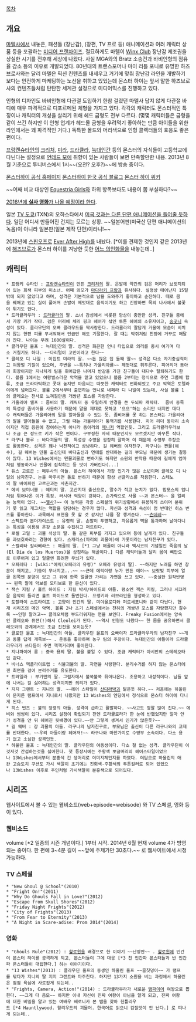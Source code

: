 [[목차]]
== 개요 ==
[[마텔]]사에서 내놓은, 패션돌 (장난감), (장편, TV 프로 등) 애니메이션과 여러 캐릭터 상품 등을 포괄하는 [[미디어 믹스|미디어 프랜차이즈]]. 절묘하게도 마텔이 [[Winx Club]] 장난감 제조권을 상실한 시기를 전후해 세상에 나왔다. 사실 MGA와의 Bratz 소송건과 바비인형의 점유율 감소 등의 이유로 개발되었다. 80년대의 트랜스포머나 마이 리틀 포니로 유명한 하즈브로사와는 달리 마텔은 픽션 컨텐츠를 내세우고 거기에 맞춰 장난감 라인을 개발하기 보다는 안전하게 마케팅하는 노선을 취하고 있었는데 몬스터 하이는 앞서 말한 하즈브로사의 컨텐츠들처럼 탄탄한 세계관 설정으로 미디어믹스를 진행하고 있다.

인형의 디자인도 바비인형에 다관절 도입하기 한참 걸렸던 마텔사 답지 않게 다관절 바디에 매우 파격적으로 디포르메된 체형을 가지고 있다. 각각의 캐릭터도 몬스터적인 특징이나 캐릭터의 개성을 살리기 위해 헤드 금형도 전부 다르다. (몇몇 캐릭터들은 금형을 같이 쓰긴 하지만 이 인형 업계가 헤드몰 금형을 우려먹기 좋아하는 만큼 아이들을 위한 라인에서는 꽤 파격적인 거다.) 독특한 몰드와 머리색으로 인형 콜렉터들의 호응도 좋은 편이다. 

[[프랑켄슈타인]]의 [[크리처]], [[미라]], [[드라큘라]], [[늑대인간]] 등의 몬스터의 자식들이 고등학교에 다닌다는 설정으로 [[언데드 모에]] 취향이 있는 사람들이 보면 만족할만한 내용. 2013년 8월 기준으로 투니버스에서 1시~~(오전? 오후?)~~에 방송 중이다.  


[http://www.monsterhigh.com/en-us/index.html 몬스터하이 공식 홈페이지]
[http://www.monsterhighkorea.com/ 몬스터하이 한국 공식 블로그]
[http://monsterhigh.wikia.com/wiki/Monster_High_Wiki 몬스터 하이 위키]

~~어째 비교 대상인 [[My Little Pony: Equestria Girls 시리즈|Equestria Girls]]와 하위 항목보다도 내용이 쫌 부실하다?~~

[http://variety.com/2014/film/news/universal-sets-mattels-monster-high-for-oct-2016-release-1201189125/ 2016년에 '''실사 영화'''가 나올 예정이라 한다].

일본 [[TV 도쿄]](TXN)의 오하스타에서 [http://www.shopro.co.jp/oha/monster_high/ 미국 것과는 다른 단편 애니메이션을 틀어줄 듯하다]. 일단 어디서 만들어진 건지는 모르는 상황. ~~일본어판(미국산 단편 애니메이션의 녹음)이 아니라 일본판(일본 제작 단편)이라니!~~

2013년에 [[스핀오프]]로 [[에버 애프터 하이|Ever After High]]를 내놨다. [*이를 견제한 것인지 같은 2013년에 [[해즈브로]]가 몬스터 하이를 겨냥한 듯한 [[My Little Pony: Equestria Girls 시리즈|어느 의인화물]]을 내놓는데..]
== 캐릭터 == 
 * 프랭키 슈타인 : [[프랑켄슈타인]]이 만든 [[크리처]]의 딸. 은발에 약간의 검은 머리가 브릿지되어 있는 회색 피부의 미소녀. 어째 외모가 [[마다라키 프랑]]과 유사하다. 설정상 태어난지 15일밖에 되지 않았다고 하며, 성격은 기본적으로 남을 도와주기 좋아하고 순진하다. 때로 몸을 꿰매고 있는 실이 풀어져 손발이 제멋대로 움직이기도 하고 긴장하면 목의 나사에서 불꽃이 튀기도 한다. 
 * 드라큘라우라 : [[드라큘라]]의 딸. 소녀 감성에서 비롯된 망상이 충만한 성격. 친구들 중에서 가장 키가 작다. 검은 머리에 체리 핑크 헤어가 섞인 투톤 헤어의 소유자이고, [[송곳니]] 속성이 있다. 클라우딘의 오빠 클라우드를 짝사랑한다. 드라큘라의 딸답게 거울에 모습이 비치지 않는 한편 피를 무서워해서 언급만 해도 기절한다. 잘 때는 박쥐처럼 천장에 거꾸로 매달려 잔다. 나이는 무려 1600살이다.
 * 클라우딘 울프 : 늑대인간의 딸. 성격은 화끈한 언니 타입으로 의리를 중시 여기며 다소 거칠기도 하다. ~~다리털이 고민이라고 한다~~ 
 * 클레오 디 나일 : 이집트 미라의 딸. ~~돈 많은 집 둘째 딸~~ 성격은 다소 자기중심적이고 여왕벌 기질이 있으며, 주변을 ~~특히나 가울리아를~~ 제멋대로 휘두른다. 피어리더 동아리 회장이지만 지나치게 팀을 휘어잡은 나머지 반감을 가진 친구들이 대다수 탈퇴하기도 한다. 볼륨 1에서는 여왕벌스러운 악역을 맡고 있었으나 볼륨 2부터는 정식으로 주연 그룹에 합류, 조금 드라마틱하고 콧대 높지만 마음씨는 따뜻한 캐릭터로 변화되었고 주요 악역은 토렐라이에게 넘어갔다. 볼륨 2에서부터 출연하는 언니로 네페라 디 나일이 있는데, 사실 볼륨 1의 클레오는 천사로 느껴질만큼 개쌍년 포스를 자랑한다.
 * 가울리아 옐프 : 좀비의 딸. 캐릭터 중 유일하게 안경을 쓴 두뇌파 캐릭터.  좀비 종족의 특성상 좀비어를 사용하기 때문에 말을 제대로 못하고 '으으'하는 소리만 내지만 대다수 캐릭터들은 가울리아의 말을 알아들을 수 있는 듯. 좀비어를 못 하는 몬스터는 가울리아의 말을 알아들을 수 없고, 그럴 때는 가울리아가 통역기를 사용한다. 치어 리더 동아리 소속이지만 직접 응원에 참여하는게 아니라 동아리의 [[매니저]] 역할인듯. 그리고 드라큘라우라보다 조금 큰 정도로 키가 작은 편이다. 구부정한 자세 때문인지도 모르겠지만 아무튼 작다.
 * 라구나 블루 : 바다괴물의 딸. 특성상 수영을 굉장히 잘하며 이 때문에 수영부 주장으로 활동한다. 성격은 꽤나 낙천적이고 상냥하다. 길 웨버의 여자친구. 라구나는 짠물(해수), 길 웨버는 민물 출신인데 바다출신과 연애를 반대하는 길의 부모님 때문에 생기는 갈등이 많다. 13 Wishes에서는 민물괴물로 변하기도 하지만 소원의 반작용 때문에 길에게 엄마처럼 행동하거나 민물에 집착하는 등 맛이 가버린다(...)
 * 듀스 고르곤 : 메두사의 아들. 몬스터 하이에서 가장 인기가 많은 소년이며 클레오 디 나일의 남자친구. 눈을 마주치면 돌로 변하기 때문에 항상 선글라스를 착용한다. 스테노의 딸 바이퍼린 고르곤과는 사촌지간.
 * 에비 보미너블 : 예티의 딸. 고산지대 출신으로, 말수가 적고 눈치가 없다. 맘모스의 엄니처럼 튀어나온 이가 특징. 러시아 억양이 강하다. 손가락으로 사물 ~~과 몬스터~~ 을 얼리는 능력이 있다. ~~[[엘사]]?~~ 이 능력은 각종 스페셜의 위기상황에서 유용하게 쓰이며 분위기 못 읽고 개그치는 역할을 담당하는 경우가 많다. 자신과 성격과 속성이 정 반대인 히스 번즈를 좋아한다. 과묵해서 표현을 못 할 것 같지만 나름 잘 챙겨준다. ~~[[츤데레]]~~
 * 스펙트라 본더가이스트 : 유령의 딸. 손발이 투명하고, 자유롭게 벽을 통과하며 날아다니는 특성을 이용해 온갖 소문을 수집하고 퍼트린다. 
 * 로셸 고일 : 괴물 석상의 딸. 돌 같은 피부를 가지고 있으며 등에 날개가 있다. 친구들을 과보호하려는 경향이 있다. 스캐리스(파리의 괴물어)에 가롯이라는 남자친구가 있다.
 * 스켈리타 칼라베라스 : 해골의 딸. [*1 그냥 해골이 아니라 멕시코의 기념일인 죽음의 날(El Día de los Muertos)을 상징하는 해골이다.] 다른 캐릭터들과 달리 몸이 뼈만으로 이루어져 있고 얼굴엔 화려한 무늬가 있다. 
 * 오페레타 : [wiki:"에릭(오페라의 유령)" 오페라 유령의 딸]. ~~하지만 노래를 하면 창문이 깨지고, 기둥이 무너지고...~~ ~~근데 에릭이랑 누가 만든 애야~~ 보랏빛 피부에 얼굴 왼쪽엔 문양이 있고 그 위에 한쪽 얼굴만 가리는 가면을 쓰고 있다. ~~충실한 원작반영~~ 왼쪽 팔에 악보를 모티브로 한 문신이 있다.
 * 잭슨 지킬 / 홀트 하이드 : 지킬 박사/하이드의 아들. 평소엔 잭슨 지킬, 그러나 시끄러운 음악이 들리면 홀트 하이드로 돌변한다. 프랭키와 러브라인을 형성하고 있다.
 * 토랄라이 스트라이프 : 고양이 인간의 딸. 미야울로디와 퍼르세포니와 같이 다닌다. 현재 시리즈의 메인 악역. 볼륨 2나 초기 스페셜에서는 천하의 개쌍년 포스를 자랑했지만 갈수록 ~~인형 팔려고~~ 클레오처럼 부드러워지는 면을 보인다. Freaky Fusion에서는 앙숙인 클레오와 퓨젼(!)해서 Cleolei가 된다. ~~역시 인형도 나왔다~~ 한 몸을 공유하면서 클레오와의 관계에서도 조금 진전을 보이는듯?
 * 클로딘 울프 : 늑대인간의 아들. 클라우딘 울프의 오빠이자 드라큘라우라의 남자친구 ~~개과 동물 답게 개족보~~ . 운동을 좋아하며 농구 팀의 주장이다. 늑대인간의 아들이라 드라큘라우라가 쓰다듬어 주면 헥헥거리며 좋아한다.
 * 지나파이어 롱 : 중국 용의 딸. 불을 붙일 수 있다. 조금 캐릭터가 아시안의 스테레오타입 같다.
 * 비너스 맥플라이트랩 : 식물괴물의 딸. 자연을 사랑한다. 분리수거를 하지 않는 몬스터에겐 최면을 걸어 분리수거를 유도한다.
 * 트와일라 : 부기맨의 딸. 그림자에서 불쑥불쑥 튀어나온다. 조용하고 내성적이다. 남들 앞에 나서는 걸 싫어하는 성격이지만 의리가 있다. 
 * 지지 그랜트 : 지니의 딸. ~~헤어 스타일이 [[산다라박]]과 닮은듯 하다.~~ 처음에는 하울린이 문지른 램프에서 지니로서 나왔지만 13 Wishes의 엔딩에서 정식으로 몬스터 하이에 다니게 된다.
 * 히스 번즈 : 불의 정령의 아들. 성격이 급하고 활발하다. ~~사고도 정말 많이 친다.~~ 에비와 썸씽이 있다. 시리즈 설정이 확립되기 전엔 드라큘로라가 한 눈에 반했었지만 얼마 안가 성격을 안 뒤 헤어진 뒷배경이 있다.~~안 그렇게 생겨서 인기가 많은듯?~~  
 * 길 웨버 : 강 괴물의 아들. 라구나의 남자친구로, 부모님은 출신이 다른 라구나와의 교제를 반대한다. ~~우리 아들이랑 헤어져!~~ 라구나와 마찬가지로 수영부 소속이다. 다소 용기 없고 소심한 성격인듯.
 * 하울린 울프 : 늑대인간의 딸. 클라우딘의 여동생이다. 다소 철 없는 성격. 클라우딘이 이것저것 간섭하는것을 싫어한다. 첫 등장시에는 주황색 뽀글머리의 헤어스타일이었으나 13Wishes에서부터 분홍색 긴 생머리로 이미지체인지를 하였다. 여담으로 하울린의 애완 고슴도치 쿠션도 가시 색깔이 초기에는 진회색-주황색의 투톤컬러로 되어 있었으나 13Wishes 이후로 주인처럼 가시색깔이 분홍색으로 되어있다.
== 시리즈 ==
웹사이트에서 볼 수 있는 웹비소드(web+episode=webisode) 와 TV 스페셜, 영화 등이 있다.

=== 웹비소드 ===
volume [*2 일종의 시즌 개념이다.] 1부터 시작. 2014년 6월 현재 volume 4가 방영되는 중이다. 한 편에 3~4분 길이 ~~앞에 주제가만 30초다.~~ 로 웹사이트에서 시청 가능하다.

=== TV 스페셜 ===
 * "New Ghoul @ School"(2010)
 * "Fright On!"(2011)
 * "Why Do Ghouls Fall in Love?"(2012)
 * "Escape from Skull Shores"(2012)
 * "Friday Night Frights"(2012)
 * "City of Frights"(2013)
 * "From Fear to Eternity"(2013)
 * "A Night in Scare-adise: Prom 2014"(2014)

=== 영화 ===
 * "Ghouls Rule"(2012) : [[할로윈]]을 배경으로 한 이야기 ~~난장판~~ . [[할로윈]]에 인간이 몬스터 하이를 공격하게 되고, 몬스터들이 그에 대응 [*3 친 인간파 몬스터들과 반 인간파 몬스터들이 대립한다.] 하는 이야기이다.
 * "13 Wishes"(2013) : 클라우딘 울프의 동생인 하울린 울프 ~~골칫덩이~~ 가 램프를 닦다가 지니의 딸 지지 그랜트와 마주친다. 하지만 13가지 소원을 비는 과정에서 하울린은 점점 욕심에 사로잡게 되는데..
 * "Frights, Camera, Action!"(2014) : 드라큘라우라가 새로운 [[뱀파이어]] 여왕으로 뽑힌다. ~~그게 다 음모~~ 하지만 이내 자신이 진짜 여왕이 아님을 알게 되고, 진짜 여왕에 대한 비밀을 알고 있는 여배우 베로니카 본 뱀을 찾아 헌틀리우드 [*4 Hauntlywood. 할리우드의 괴물어. 한국어로 읽으니 감질맛이 안 난다.] 로 떠나게 되는데..

